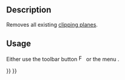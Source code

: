 <languages/>

{{Docnav
|[[FEM_ClippingPlaneAdd|Clipping plane on face]]
|[[FEM_Examples|Open FEM examples]]
|[[FEM_Workbench|FEM]]
|IconL=FEM_ClippingPlaneAdd.svg
|IconR=FEM_Examples.svg
|IconC=Workbench_FEM.svg
}}

{{GuiCommand
|Name=FEM ClippingPlaneRemoveAll
|MenuLocation=Utilities → Remove all clipping planes
|Workbenches=[[FEM_Workbench|FEM]]
|SeeAlso=[[FEM_tutorial|FEM tutorial]]
}}

==Description==

Removes all existing [[FEM_ClippingPlaneAdd|clipping planes]].

==Usage==

Either use the toolbar button [[Image:FEM_ClippingPlaneRemoveAll.svg|16px]]  or the menu {{MenuCommand|Utilities → [[Image:FEM_ClippingPlaneRemoveAll.svg|16px]] Remove all clipping planes}}.


{{Docnav
|[[FEM_ClippingPlaneAdd|Clipping plane on face]]
|[[FEM_Examples|Open FEM examples]]
|[[FEM_Workbench|FEM]]
|IconL=FEM_ClippingPlaneAdd.svg
|IconR=FEM_Examples.svg
|IconC=Workbench_FEM.svg
}}

{{FEM Tools navi{{#translation:}}}}
{{Userdocnavi{{#translation:}}}}